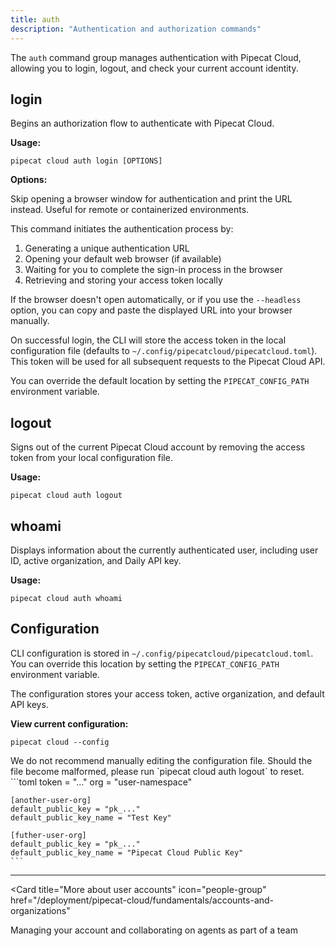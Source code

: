 ```yaml
---
title: auth
description: "Authentication and authorization commands"
---
```


The `auth` command group manages authentication with Pipecat Cloud, allowing you to login, logout, and check your current account identity.

## login

Begins an authorization flow to authenticate with Pipecat Cloud.

**Usage:**

```shell
pipecat cloud auth login [OPTIONS]
```

**Options:**

<ParamField path="--headless / -h" type="boolean" default="false">
  Skip opening a browser window for authentication and print the URL instead.
  Useful for remote or containerized environments.
</ParamField>

This command initiates the authentication process by:

1. Generating a unique authentication URL
2. Opening your default web browser (if available)
3. Waiting for you to complete the sign-in process in the browser
4. Retrieving and storing your access token locally

If the browser doesn't open automatically, or if you use the `--headless` option, you can copy and paste the displayed URL into your browser manually.

On successful login, the CLI will store the access token in the local configuration file (defaults to `~/.config/pipecatcloud/pipecatcloud.toml`). This token will be used for all subsequent requests to the Pipecat Cloud API.

You can override the default location by setting the `PIPECAT_CONFIG_PATH` environment variable.

## logout

Signs out of the current Pipecat Cloud account by removing the access token from your local configuration file.

**Usage:**

```shell
pipecat cloud auth logout
```

## whoami

Displays information about the currently authenticated user, including user ID, active organization, and Daily API key.

**Usage:**

```shell
pipecat cloud auth whoami
```

## Configuration

CLI configuration is stored in `~/.config/pipecatcloud/pipecatcloud.toml`. You can override this location by setting the `PIPECAT_CONFIG_PATH` environment variable.

The configuration stores your access token, active organization, and default API keys.

**View current configuration:**

```shell
pipecat cloud --config
```

<Accordion title="Example configuration file">
  <Warning>We do not recommend manually editing the configuration file. Should the file become malformed, please run `pipecat cloud auth logout` to reset.</Warning>
  ```toml
    token = "..."
    org = "user-namespace"

    [another-user-org]
    default_public_key = "pk_..."
    default_public_key_name = "Test Key"

    [futher-user-org]
    default_public_key = "pk_..."
    default_public_key_name = "Pipecat Cloud Public Key"
    ```

</Accordion>

---

<Card
  title="More about user accounts"
  icon="people-group"
  href="/deployment/pipecat-cloud/fundamentals/accounts-and-organizations"
>
  Managing your account and collaborating on agents as part of a team
</Card>
